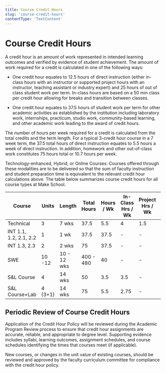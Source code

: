 ```yaml
---
title: Course Credit Hours
slug: 'course-credit-hours'
contentType: 'TextContent'
---
```


# Course Credit Hours

A credit hour is an amount of work represented in intended learning outcomes and verified by
evidence of student achievement. The amount of work required for a credit is calculated in one of
the following ways:

- One credit hour equates to 12.5 hours of direct instruction (either in-class hours with an
  instructor or supported project hours with an instructor, teaching assistant or industry expert)
  and 25 hours of out of class student work per term. In-class hours are based on a 50 min class per
  credit hour allowing for breaks and transition between classes.

- One credit hour equates to 37.5 hours of student work per term for other academic activities as
  established by the institution including laboratory work, internships, practicum, studio work,
  community-based learning, and other academic work leading to the award of credit hours.

The number of hours per week required for a credit is calculated from the total credits and the term
length. For a typical 3-credit hour course in a 7 week term, the 37.5 total hours of direct
instruction equates to 5.5 hours a week of direct instruction. In addition, homework and other
out-of-class work constitutes 75 hours total or 10.7 hours per week.

Technology-enhanced, Hybrid, or Online Courses: Courses offered through these modalities are to be
delivered so that the sum of faculty instruction and student preparation time is equivalent to the
relevant credit hour calculations above. The table below summarizes course credit hours for all
course types at Make School.

| Course                 | Units   | Length      | Total Hours | Hours / Wk | In-Class <br>Hrs / Wk | Project Hrs / Wk | Lab Hrs / Wk |
| ---------------------- | ------- | ----------- | ----------- | ---------- | --------------------- | ---------------- | ------------ |
| Technical              | 3       | 7 wks       | 37.5        | 5.5        | 4                     | 1.5              | -            |
| INT 1.1, 1.2, 2.1, 2.2 | 1       | 1 wk        | 37.5        | 37.5       | -                     | -                | 37.5         |
| INT 1.3, 2.3           | 2       | 2 wks       | 75          | 37.5       | -                     | -                | 37.5         |
| SWE                    | 10 -12  | 10 - 12 wks | 400 - 480   | 40         | -                     | -                | 40           |
| S&L Course             | 4       | 14 wks      | 50          | 3.5        | 3.5                   | -                | -            |
| S&L Course+Lab         | 4 (3+1) | 14 wks      | 75          | 5.5        | 2.75                  | -                | 2.75         |

## **Periodic Review of Course Credit Hours**

Application of the Credit Hour Policy will be reviewed during the Academic Program Review process to
ensure that credit hour assignments are accurate, reliable, and appropriate to degree level.
Supporting evidence includes syllabi, learning outcomes, assignment schedules, and course schedules
identifying the times that courses meet (if applicable).

New courses, or changes in the unit value of existing courses, should be reviewed and approved by
the faculty curriculum committee for compliance with the credit hour policy.
